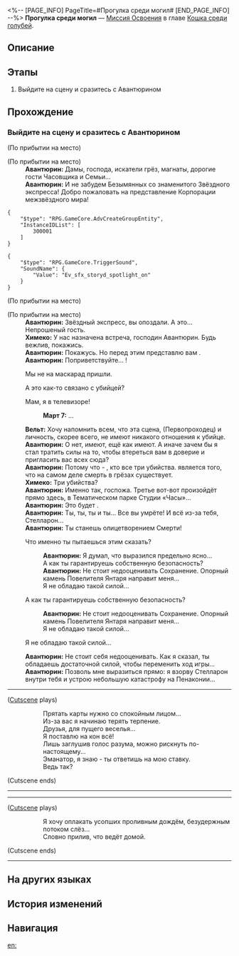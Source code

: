 <%-- [PAGE_INFO]
PageTitle=#Прогулка среди могил#
[END_PAGE_INFO] --%>
{{Дополнить|Диалоги.}}
{{Миссия Инфобокс
|id              = 1032201
|Название        = 
|Изображение     = Миссия Прогулка среди могил.png
|Тип             = Миссия Освоения
|Событие         = 
|Глава           = Кошка среди голубей
|Условия         = 
|Персонажи       = Авантюрин; Вельт; Март 7; Первопроходец; Химеко
|СтартЛокация    = [[Пенакония]] — [[Тематический парк Студии «Часы»]]
|Мир             = Пенакония
|Предыдущая      = 
|Следующая       = ???
|Награды         = Опыт Освоения*900; Звёздный нефрит*110; Путеводитель путешественника*16; Вдали от огня*1 { text = Вдали от огня }; Какавача (Аватар)*1 { text = Какавача }; Citizen Hanunu*1 { text = Citizen Hanunu }; Кредиты*200 000
}}
'''Прогулка среди могил''' — [[Миссия Освоения]] в главе [[Кошка среди голубей]].

==Описание==
{{Описание|<!--официальное описание из Перекрёстка судеб-->}}

==Этапы==
# Выйдите на сцену и сразитесь с Авантюрином

==Прохождение==
{{Дополнить}}

===Выйдите на сцену и сразитесь с Авантюрином===
{{Описание миссии|тип=Миссия Освоения|локация=Тематический парк Студии «Часы»|Кажется, Авантюрин давно поджидает вас на сцене Тематического парка Студии «Часы»...<br />Вместе с этим неистовым игроком устройте на Пенаконии потрясающее представление.}}
{{Диалог Начало}}
:{{tx}}
;(По прибытии на место)

;(По прибытии на место)
:'''Авантюрин:''' Дамы, господа, искатели грёз, магнаты, дорогие гости Часовщика и Семьи...
:'''Авантюрин:''' И не забудем Безымянных со знаменитого Звёздного экспресса! Добро пожаловать на представление Корпорации межзвёздного мира!
<pre>{
	"$type": "RPG.GameCore.AdvCreateGroupEntity",
	"InstanceIDList": [
		300001
	]
}</pre>
<pre>{
	"$type": "RPG.GameCore.TriggerSound",
	"SoundName": {
		"Value": "Ev_sfx_storyd_spotlight_on"
	}
}</pre>
;(По прибытии на место)

;(По прибытии на место)
:'''Авантюрин:''' Звёздный экспресс, вы опоздали. А это... Непрошеный гость.
:'''Химеко:''' У нас назначена встреча, господин Авантюрин. Будь вежлив, покажись.
:'''Авантюрин:''' Покажусь. Но перед этим представлю вам {{MC|ж=нашу почётную гостью|м=нашего почётного гостя}}.
:'''Авантюрин:''' Поприветствуйте... {{MC|ж=госпожу Стелларон|м=господина Стелларона}}!
:{{Диалог|Стрелка}} Мы не на маскарад пришли.
:{{Диалог|Стрелка}} А это как-то связано с убийцей?
:{{Диалог|Стрелка}} Мам, я в телевизоре!
::'''Март 7:''' ...
:'''Вельт:''' Хочу напомнить всем, что эта сцена, (Первопроходец) и {{MC|ж=её|м=его}} личность, скорее всего, не имеют никакого отношения к убийце.
:'''Авантюрин:''' О нет, имеют, ещё как имеют. А иначе зачем бы я стал тратить силы на то, чтобы втереться вам в доверие и пригласить вас всех сюда?
:'''Авантюрин:''' Потому что {{MC|ж=она|м=он}} - {{MC|ж=единственная|м=единственный}}, кто {{MC|ж=видела|м=видел}} все три убийства. {{MC|ж=Она|м=Он}} является {{MC|ж=свидетельницей|м=свидетелем}} того, что на самом деле смерть в грёзах существует.
:'''Химеко:''' Три убийства?
:'''Авантюрин:''' Именно так, госпожа. Третье вот-вот произойдёт прямо здесь, в Тематическом парке Студии «Часы»...
:'''Авантюрин:''' Это будет {{Цвет|Ключевой|nobold=1|поистине грандиозная смерть}}.
:'''Авантюрин:''' Ты, ты, ты и ты... Все вы умрёте! И всё из-за тебя, {{MC|ж=госпожа|м=господин}} Стелларон...
:'''Авантюрин:''' Ты станешь олицетворением Смерти!
:{{Диалог|Стрелка}} Что именно ты пытаешься этим сказать?
::'''Авантюрин:''' Я думал, что выразился предельно ясно...
::А как ты гарантируешь собственную безопасность?
::'''Авантюрин:''' Не стоит недооценивать Сохранение. Опорный камень Повелителя Янтаря направит меня...
::Я не обладаю такой силой...
:{{Диалог|Стрелка}} А как ты гарантируешь собственную безопасность?
::'''Авантюрин:''' Не стоит недооценивать Сохранение. Опорный камень Повелителя Янтаря направит меня...
::Я не обладаю такой силой...
:{{Диалог|Стрелка}} Я не обладаю такой силой...
:'''Авантюрин:''' Не стоит себя недооценивать. Как я сказал, ты обладаешь достаточной силой, чтобы переменить ход игры...
:'''Авантюрин:''' Позволь мне выразиться прямо: я взорву Стелларон внутри тебя и устрою небольшую катастрофу на Пенаконии...
:{{tx}}
----
;([[#Gallery|Cutscene]] plays)
::Прятать карты нужно со спокойным лицом...
::Из-за вас я начинаю терять терпение.
::Друзья, для пущего веселья...
::Я поставлю на кон всё!
::Лишь заглушив голос разума, можно рискнуть по-настоящему...
::Эманатор, я знаю - ты ответишь на мою ставку.
::Ведь так?
;(Cutscene ends)
----
:{{tx}}
----
;([[#Gallery|Cutscene]] plays)
::Я хочу оплакать усопших проливным дождём, безудержным потоком слёз...
::Словно прилив, что ведёт домой.
;(Cutscene ends)
----
{{Диалог Конец}}

==На других языках==
{{На других языках
|en   = A Walk Among the Tombstones
|zhs  = 行过死荫之地
|zht  = 行過死蔭之地
|ja   = 墓場を往く死の影
|ko   = 무덤으로 향하다
|es   = Un paseo por el reino de la muerte
|fr   = Promenade parmi les morts
|ru   = Прогулка среди могил
|th   = ฝ่าดินแดนแห่งความตาย
|vi   = Đi Qua Vùng Đất Chết
|de   = Grabspaziergang
|id   = Melintasi Tanah Kematian
|pt   = Um Passeio Entre as Lápides
}}

==История изменений==
{{История изменений|3.5}}

==Навигация==
{{Миссия Освоения Навбокс|Глава }}

[[en:]]

